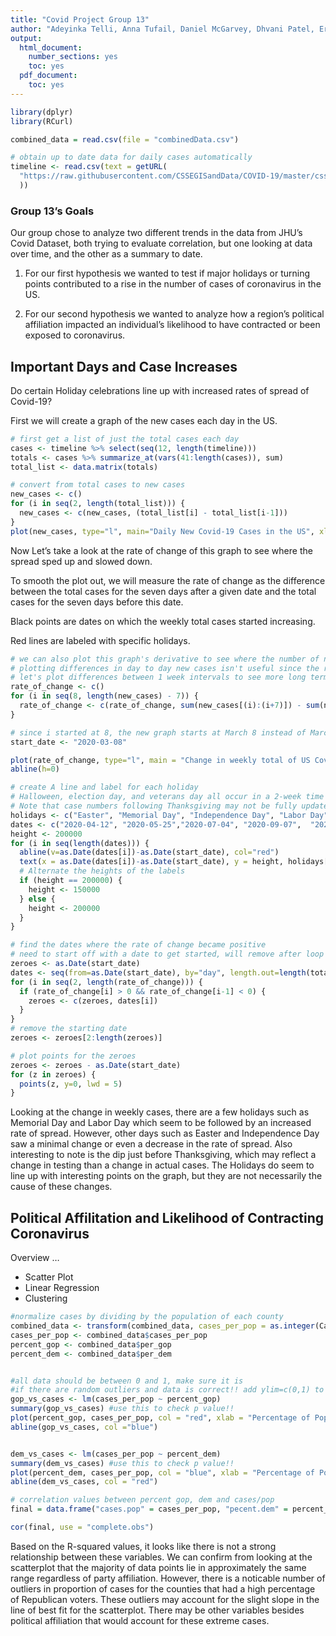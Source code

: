 ```yaml
---
title: "Covid Project Group 13"
author: "Adeyinka Telli, Anna Tufail, Daniel McGarvey, Dhvani Patel, Eric Xu, Francesca Bruce, Joshua Brunk, Lauren Brown, Martin Blurton-Jones, Noah Anderson, Ramandeep Singh, Rung-Chian Lo, Suraj Narang, Zhenxiang Xu"
output:
  html_document:
    number_sections: yes
    toc: yes  
  pdf_document:
    toc: yes
---
```


```r

library(dplyr)
library(RCurl)

combined_data = read.csv(file = "combinedData.csv")

# obtain up to date data for daily cases automatically
timeline <- read.csv(text = getURL(
  "https://raw.githubusercontent.com/CSSEGISandData/COVID-19/master/csse_covid_19_data/csse_covid_19_time_series/time_series_covid19_confirmed_US.csv"
  ))
```

### Group 13's Goals

Our group chose to analyze two different trends in the data from JHU's Covid Dataset, both trying to evaluate correlation, but one looking at data over time, and the other as a summary to date.

1. For our first hypothesis we wanted to test if major holidays or turning points contributed to a rise in the number of cases of coronavirus in the US.

2. For our second hypothesis we wanted to analyze how a region's political affiliation impacted an individual's likelihood to have contracted or been exposed to coronavirus.

## Important Days and Case Increases

Do certain Holiday celebrations line up with increased rates of spread of Covid-19?

First we will create a graph of the new cases each day in the US.

```r

# first get a list of just the total cases each day
cases <- timeline %>% select(seq(12, length(timeline)))
totals <- cases %>% summarize_at(vars(41:length(cases)), sum)
total_list <- data.matrix(totals)

# convert from total cases to new cases
new_cases <- c()
for (i in seq(2, length(total_list))) {
  new_cases <- c(new_cases, (total_list[i] - total_list[i-1]))
}
plot(new_cases, type="l", main="Daily New Covid-19 Cases in the US", xlab = "Days since March 1, 2020", ylab = "New Cases")

```

Now Let's take a look at the rate of change of this graph to see where the spread sped up and slowed down.

To smooth the plot out, we will measure the rate of change as the difference between the total cases for the seven days after a given date and the total cases for the seven days before this date.

Black points are dates on which the weekly total cases started increasing.

Red lines are labeled with specific holidays.

```r
# we can also plot this graph's derivative to see where the number of new cases began increasing
# plotting differences in day to day new cases isn't useful since the rate of change oscillates daily
# let's plot differences between 1 week intervals to see more long term trends
rate_of_change <- c()
for (i in seq(8, length(new_cases) - 7)) {
  rate_of_change <- c(rate_of_change, sum(new_cases[(i):(i+7)]) - sum(new_cases[(i-7):(i)]))
}

# since i started at 8, the new graph starts at March 8 instead of March 1.
start_date <- "2020-03-08"

plot(rate_of_change, type="l", main = "Change in weekly total of US Covid-19 Cases", xlab = "Days Since March 8, 2020", ylab = "Change in Weekly Total Cases")
abline(h=0)

# create A line and label for each holiday
# Halloween, election day, and veterans day all occur in a 2-week time period, so we group them together starting from Halloween
# Note that case numbers following Thanksgiving may not be fully updated by the time of the presentation
holidays <- c("Easter", "Memorial Day", "Independence Day", "Labor Day",  "Halloween", "Thanksgiving")
dates <- c("2020-04-12", "2020-05-25","2020-07-04", "2020-09-07",  "2020-10-31", "2020-11-26")
height <- 200000
for (i in seq(length(dates))) {
  abline(v=as.Date(dates[i])-as.Date(start_date), col="red")
  text(x = as.Date(dates[i])-as.Date(start_date), y = height, holidays[i], adj = c(1, NA))
  # Alternate the heights of the labels
  if (height == 200000) {
    height <- 150000
  } else {
    height <- 200000
  }
}

# find the dates where the rate of change became positive
# need to start off with a date to get started, will remove after loop
zeroes <- as.Date(start_date)
dates <- seq(from=as.Date(start_date), by="day", length.out=length(totals))
for (i in seq(2, length(rate_of_change))) {
  if (rate_of_change[i] > 0 && rate_of_change[i-1] < 0) {
    zeroes <- c(zeroes, dates[i])
  }
}
# remove the starting date
zeroes <- zeroes[2:length(zeroes)]

# plot points for the zeroes
zeroes <- zeroes - as.Date(start_date)
for (z in zeroes) {
  points(z, y=0, lwd = 5)
}

```

Looking at the change in weekly cases, there are a few holidays such as Memorial Day
and Labor Day which seem to be followed by an increased rate of spread. However,
other days such as Easter and Independence Day saw a minimal change or even a decrease
in the rate of spread. Also interesting to note is the dip just before Thanksgiving,
which may reflect a change in testing than a change in actual cases. The Holidays do
seem to line up with interesting points on the graph, but they are not necessarily
the cause of these changes.

## Political Affilitation and Likelihood of Contracting Coronavirus

Overview ...

- Scatter Plot
- Linear Regression
- Clustering

```r
#normalize cases by dividing by the population of each county
combined_data <- transform(combined_data, cases_per_pop = as.integer(Cases) / as.integer(Population))
cases_per_pop <- combined_data$cases_per_pop
percent_gop <- combined_data$per_gop
percent_dem <- combined_data$per_dem


#all data should be between 0 and 1, make sure it is
#if there are random outliers and data is correct!! add ylim=c(0,1) to both graphs
gop_vs_cases <- lm(cases_per_pop ~ percent_gop)
summary(gop_vs_cases) #use this to check p value!!
plot(percent_gop, cases_per_pop, col = "red", xlab = "Percentage of Population Voting Republican", ylab = "Cases as Percent of Population")
abline(gop_vs_cases, col ="blue")


dem_vs_cases <- lm(cases_per_pop ~ percent_dem)
summary(dem_vs_cases) #use this to check p value!!
plot(percent_dem, cases_per_pop, col = "blue", xlab = "Percentage of Population Voting Democrat", ylab = "Cases as Percent of Population")
abline(dem_vs_cases, col = "red")

# correlation values between percent gop, dem and cases/pop
final = data.frame("cases.pop" = cases_per_pop, "pecent.dem" = percent_dem, "percent.gop" = percent_gop)

cor(final, use = "complete.obs")

```

Based on the R-squared values, it looks like there is not a strong relationship
between these variables. We can confirm from looking at the scatterplot that 
the majority of data points lie in approximately the same range regardless of 
party affiliation. However, there is a noticable number of outliers in proportion
of cases for the counties that had a high percentage of Republican voters.
These outliers may account for the slight slope in the line of best fit for
the scatterplot. There may be other variables besides political affiliation that
would account for these extreme cases.
